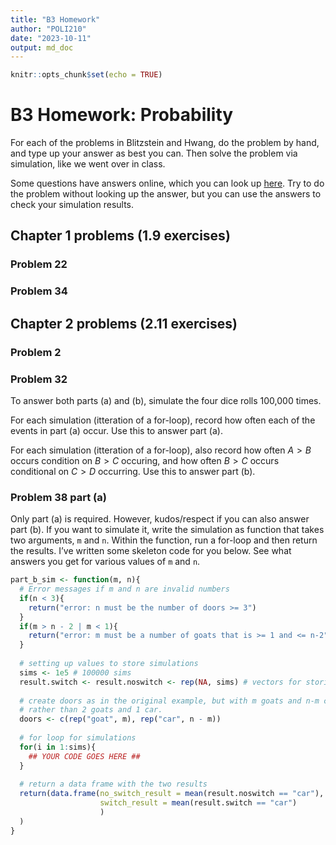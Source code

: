 ```yaml
---
title: "B3 Homework"
author: "POLI210"
date: "2023-10-11"
output: md_doc
---
```


```r
knitr::opts_chunk$set(echo = TRUE)
```

# B3 Homework: Probability

For each of the problems in Blitzstein and Hwang, do the problem by hand, and type up your answer as best you can. Then solve the problem via simulation, like we went over in class.

Some questions have answers online, which you can look up [here](https://projects.iq.harvard.edu/sites/projects.iq.harvard.edu/files/stat110/files/selected_solutions_blitzstein_hwang_probability_01.pdf). Try to do the problem without looking up the answer, but you can use the answers to check your simulation results.

## Chapter 1 problems (1.9 exercises)

### Problem 22

### Problem 34

## Chapter 2 problems (2.11 exercises)

### Problem 2

### Problem 32

To answer both parts (a) and (b), simulate the four dice rolls 100,000 times.

For each simulation (itteration of a for-loop), record how often each of the events in part (a) occur. Use this to answer part (a).

For each simulation (itteration of a for-loop), also record how often $A > B$ occurs condition on $B > C$ occuring, and how often $B > C$ occurs conditional on $C > D$ occurring. Use this to answer part (b).

### Problem 38 part (a)

Only part (a) is required. However, kudos/respect if you can also answer part (b). If you want to simulate it, write the simulation as function that takes two arguments, `m` and `n`. Within the function, run a for-loop and then return the results. I've written some skeleton code for you below. See what answers you get for various values of `m` and `n`.

```r
part_b_sim <- function(m, n){
  # Error messages if m and n are invalid numbers
  if(n < 3){
    return("error: n must be the number of doors >= 3")
  }
  if(m > n - 2 | m < 1){
    return("error: m must be a number of goats that is >= 1 and <= n-2")
  }
  
  # setting up values to store simulations
  sims <- 1e5 # 100000 sims
  result.switch <- result.noswitch <- rep(NA, sims) # vectors for storing sim results
  
  # create doors as in the original example, but with m goats and n-m cars,
  # rather than 2 goats and 1 car.
  doors <- c(rep("goat", m), rep("car", n - m))
  
  # for loop for simulations
  for(i in 1:sims){
    ## YOUR CODE GOES HERE ##
  }
  
  # return a data frame with the two results
  return(data.frame(no_switch_result = mean(result.noswitch == "car"),
                    switch_result = mean(result.switch == "car")
                    )
  )
}
```
